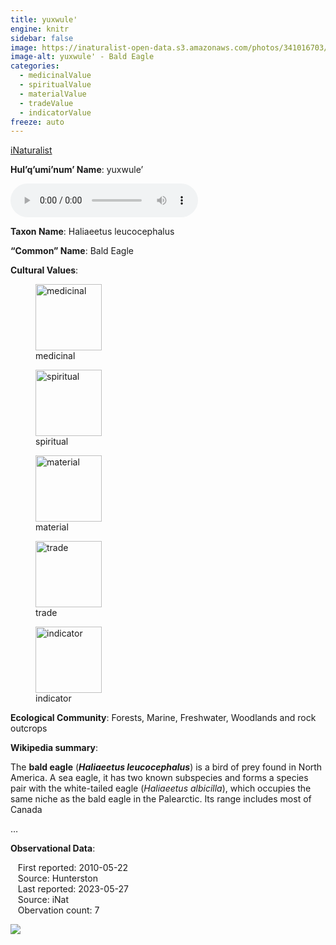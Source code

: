 ```yaml
---
title: yuxwule'
engine: knitr
sidebar: false
image: https://inaturalist-open-data.s3.amazonaws.com/photos/341016703/medium.jpeg
image-alt: yuxwule' - Bald Eagle
categories:
  - medicinalValue
  - spiritualValue
  - materialValue
  - tradeValue
  - indicatorValue
freeze: auto
---
```


<div role="img" class="imerss-photo" style="background-image: url(https://inaturalist-open-data.s3.amazonaws.com/photos/341016703/medium.jpeg)" 
 alt="yuxwule' - Bald Eagle">
 <a href="https://www.inaturalist.org/taxa/5305" target="_blank" class="taxonDisplay-iNat-extern">iNaturalist<span class="external-link"></span></a>
</div>

**Hul'q'umi'num' Name**: yuxwule'

<audio controls>
  <source src="../../audio/yuxwule__Levi_Wilson_&_Emily_Menzies_Galiano_Island_2022-02-20.mp3" type="audio/mpeg">
</audio>

**Taxon Name**: Haliaeetus leucocephalus

**"Common" Name**: Bald Eagle

**Cultural Values**:

:::{layout-nrow=1}
![medicinal](/files/medicinal.svg){width=106px}

![spiritual](/files/spiritual.svg){width=106px}

![material](/files/material.svg){width=106px}

![trade](/files/trade.svg){width=106px}

![indicator](/files/indicator.svg){width=106px}
:::

**Ecological Community**: Forests, Marine, Freshwater, Woodlands and rock outcrops

**Wikipedia summary**:
<link rel="mw-deduplicated-inline-style" href="mw-data:TemplateStyles:r1236090951" />
<p class="mw-empty-elt">


</p>

<p>The <b>bald eagle</b> (<i><b>Haliaeetus leucocephalus</b></i>) is a bird of prey found in North America. A sea eagle, it has two known subspecies and forms a species pair with the white-tailed eagle (<i>Haliaeetus albicilla</i>), which occupies the same niche as the bald eagle in the Palearctic. Its range includes most of Canada</p>...

**Observational Data**:

|    First reported: 2010-05-22

|    Source: Hunterston

|    Last reported: 2023-05-27

|    Source: iNat

|    Obervation count: 7

![](community_dist.png)
